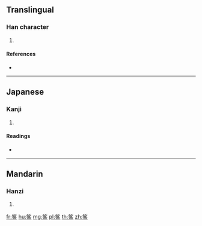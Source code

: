 {{character info/new}}
==Translingual==

===Han character===
{{Han char|rn=118|rad=竹|as=06|sn=12|four=|canj=HHER}}

# {{defn|Han|sort=竹06}}

====References====
* {{Han ref|kx=0882.010|dkj=25969|dj=1310.130|hdz=52969.060|uh=7B3F|ud=31551}}

----

==Japanese==

===Kanji===
{{ja-kanji|grade=|rs=竹06}}

# {{defn|lang=ja|sort=竹06}}

====Readings====
* {{ja-readings|on=[[らく]] (raku)|kun=[[わんかご]] (wankago), [[たばねる]] (tabaneru), [[つかああねる]] (tsukaaaneru)|nanori=}}

----

==Mandarin==

===Hanzi===
{{cmn-hanzi|pin=[[luò]] ([[luo4]])|wg=lo<sup>4</sup>}}

# {{defn|lang=cmn|sort=竹06}}

[[fr:笿]]
[[hu:笿]]
[[mg:笿]]
[[pl:笿]]
[[th:笿]]
[[zh:笿]]